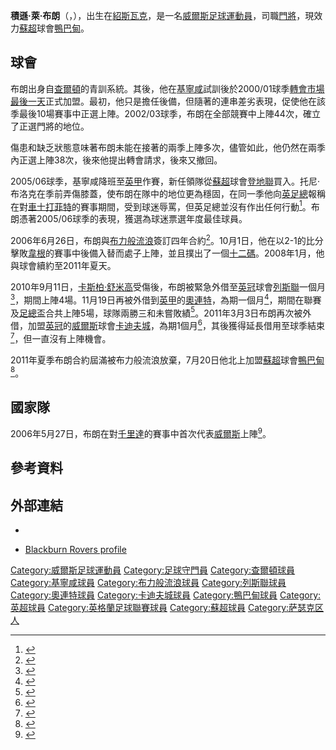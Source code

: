 {{noteta|G1=足球|G2=列斯聯|G3=FAcup|G4=蘇超
|T=zh-hans:贾森·布朗;zh-hk:積遜·布朗;zh-tw:傑森·布朗;
|1=zh-hans:贾森·布朗;zh-hk:積遜·布朗;zh-tw:傑森·布朗;
|2=zh-hans:贾森·罗伊·布朗;zh-hk:積遜·萊·布朗;zh-tw:傑森·羅伊·布朗;
|3=zh-hans:莱顿东方;zh-hk:奧連特;zh-tw:萊頓東方;
}}
{{Infobox Football biography 2
| playername          = 積遜·布朗<br>''Jason Brown''
| image               = Jason Brown goalkeeper coach Arsenal Ladies Vs Notts County (20054335525) (cropped).jpg
| fullname            = Jason Roy Brown
| dateofbirth         = {{birth date and age|1982|5|18|df=y}}
| cityofbirth         = [[紹斯瓦克|紹斯瓦克]]
| countryofbirth      = [[英格蘭|英格蘭]]
| height              = {{height|feet=5|inches=11}}
| position            = [[門將|門將]]
| currentclub         = [[阿伯丁足球俱乐部|鴨巴甸]]
| clubnumber          = 32
| youthyears1         = 2000–2001 
| youthclubs1         = [[查爾頓足球會|查爾頓]]
| years1              = 2001–2006 
| clubs1              = [[基寧咸足球會|基寧咸]]             
| caps1               = 126 
| goals1              = 0
| years2              = 2006–2011     
| clubs2              = [[布力般流浪足球會|布力般流浪]] 
| caps2               = 9   
| goals2              = 0
| years3              = 2010      
| clubs3              = → [[列斯聯足球會|列斯聯]]       
| caps3               = 4   
| goals3              = 0
| years4              = 2010      
| clubs4              = → [[莱顿东方足球俱乐部|奧連特]]  
| caps4               = 3   
| goals4              = 0
| years5              = 2011     
| clubs5              = → [[卡迪夫城足球俱乐部|卡迪夫城]]  
| caps5               = 0   
| goals5              = 0
| years6              = 2011-     
| clubs6              = [[阿伯丁足球俱乐部|鴨巴甸]]  
| caps6               = 19
| goals6              = 0
| nationalyears1      = 2002–2004 
| nationalteam1       = [[威爾斯21歲以下足球代表隊|威爾斯U21]] 
| nationalcaps1       = 7 
| nationalgoals1      = 0
| nationalyears2      = 2006     
| nationalteam2       = [[威爾斯足球代表隊|威爾斯]]              
| nationalcaps2       = 3
| nationalgoals2      = 0
| pcupdate            = 2012年5月30日
| ntupdate            = 2012年5月30日
}}
'''積遜·萊·布朗'''（{{lang-en|'''Jason Roy Brown'''}}，{{bd|1982年|5月18日|catIdx=Brown, Jason}}），出生在[[紹斯瓦克|紹斯瓦克]]，是一名[[威爾斯|威爾斯]][[足球|足球]][[運動員|運動員]]，司職[[門將|門將]]，現效力[[蘇超|蘇超]]球會[[阿伯丁足球俱乐部|鴨巴甸]]。

==球會==
布朗出身自[[查爾頓足球會|查爾頓]]的青訓系統。其後，他在[[基寧咸足球會|基寧咸]]試訓後於2000/01球季[[轉會窗|轉會市場最後一天]]正式加盟。最初，他只是擔任後備，但隨著{{Link-en|文斯·巴特拉姆|Vince Bartram}}的連串差劣表現，促使他在該季最後10場賽事中正選上陣。2002/03球季，布朗在全部競賽中上陣44次，確立了正選門將的地位。

傷患和缺乏狀態意味著布朗未能在接著的兩季上陣多次，儘管如此，他仍然在兩季內正選上陣38次，後來他提出轉會請求，後來又撤回。

2005/06球季，基寧咸降班至[[英格蘭足球甲級聯賽|英甲]]作賽，新任領隊{{Link-en|尼爾·庫珀|Neale Cooper}}從[[蘇格蘭足球超級聯賽|蘇超]]球會[[登地聯足球會|登地聯]]買入{{Link-en|托尼·布洛克|Tony Bullock}}。托尼·布洛克在季前弄傷膝蓋，使布朗在隊中的地位更為穩固，在同一季他向[[英格蘭足球總會|英足總]]報稱在對[[車士打菲特足球會|車士打菲特]]的賽事期間，受到球迷辱罵，但英足總並沒有作出任何行動<ref>{{en}}{{cite web|url=http://news.bbc.co.uk/sport2/hi/football/internationals/5004566.stm |title=Brown disappointed at FA inaction |publisher=BBC Sport |date=2006-04-10 |accessdate=2010-09-12}}</ref>。布朗憑著2005/06球季的表現，獲選為球迷票選年度最佳球員。

2006年6月26日，布朗與[[布力般流浪足球會|布力般流浪]]簽訂四年合約<ref>{{en}}{{cite web|url=http://news.bbc.co.uk/sport1/hi/football/teams/b/blackburn_rovers/5094320.stm |title=Gills keeper seals Blackburn move |publisher=BBC Sport |date=2006-06-26 |accessdate=2010-09-12}}</ref>。10月1日，他在以2-1的比分擊敗[[韋根足球會|韋根]]的賽事中後備入替而處子上陣，並且撲出了一個[[十二碼|十二碼]]。2008年1月，他與球會續約至2011年夏天。

2010年9月11日，[[卡斯柏·舒米高|卡斯柏·舒米高]]受傷後，布朗被緊急外借至[[英冠|英冠]]球會[[列斯聯足球會|列斯聯]]一個月<ref>{{en}}{{cite web|url=http://www.skysports.com/story/0,19528,11676_6371881,00.html |title=Whites bring in Brown |publisher=Sky Sports |date=2010-09-11 |accessdate=2010-09-12}}</ref>，期間上陣4場。11月19日再被外借到[[英甲|英甲]]的[[莱顿东方足球俱乐部|奧連特]]，為期一個月<ref>{{cite news |language=en |url=http://news.bbc.co.uk/sport2/hi/football/teams/l/leyton_orient/9211536.stm |title=Blackburn Rovers keeper Jason Brown joins Leyton Orient |publisher=''[[BBC_Sport|BBC Sport]]'' |date=2010-11-19 |accessdate=2010-11-20}}</ref>，期間在聯賽及[[英格蘭足總盃|足總盃]]合共上陣5場，球隊兩勝三和未嘗敗績<ref>{{cite news |language=en |url=http://www.leytonorient.com/page/NewsDetail/0,,10439~2248368,00.html |title=Brown Returns To Blackburn |publisher=[[莱顿东方足球俱乐部|''leytonorient.com'']] |date=2010-12-20 |accessdate=2010-12-21 |deadurl=yes |archiveurl=https://web.archive.org/web/20101223112523/http://www.leytonorient.com/page/NewsDetail/0,,10439~2248368,00.html |archivedate=2010-12-23 }}</ref>。2011年3月3日布朗再次被外借，加盟[[英冠|英冠]]的[[威爾斯|威爾斯]]球會[[卡迪夫城足球俱乐部|卡迪夫城]]，為期1個月<ref>{{cite news |language=en |url=http://www.skysports.com/story/0,19528,12875_6793001,00.html |title=Cardiff capture Brown |publisher=''Sky Sports'' |date=2011-03-03 |accessdate=2011-03-04}}</ref>，其後獲得延長借用至球季結束<ref>{{cite news |language=en |url=http://news.bbc.co.uk/sport2/hi/football/13079285.stm |title=Cardiff City extend Jason Brown's loan from Blackburn |publisher=''[[BBC_Sport|BBC Sport]]'' |date=2011-04-14 |accessdate=2012-01-14}}</ref>，但一直沒有上陣機會。

2011年夏季布朗合約屆滿被布力般流浪放棄，7月20日他北上加盟[[蘇超|蘇超]]球會[[阿伯丁足球俱乐部|鴨巴甸]]<ref>{{cite news |language=en |url=http://news.bbc.co.uk/sport2/hi/football/14227031.stm |title=Jason Brown wants Aberdeen to challenge the Old Firm |publisher=''[[BBC_Sport|BBC Sport]]'' |date=2011-07-21 |accessdate=2012-01-14}}</ref>。

==國家隊==
2006年5月27日，布朗在對[[千里達國家足球隊|千里達]]的賽事中首次代表[[威爾斯足球代表隊|威爾斯]]上陣<ref>{{en}}{{cite web|url=http://news.bbc.co.uk/sport2/hi/football/internationals/5004566.stm |title=Wales 2-1 Trinidad & Tobago |publisher=BBC Sport |date=2006-05-27 |accessdate=2010-09-12}}</ref>。

==參考資料==
{{Reflist}}

==外部連結==
*{{en}}{{soccerbase|id=24383|name=積遜·布朗}}
*{{en}}[https://web.archive.org/web/20100815090814/http://www.rovers.co.uk/page/ProfilesDetail/0,,10303~10113,00.html Blackburn Rovers profile]

{{DEFAULTSORT:Brown, Jason}}
[[Category:威爾斯足球運動員|Category:威爾斯足球運動員]]
[[Category:足球守門員|Category:足球守門員]]
[[Category:查爾頓球員|Category:查爾頓球員]]
[[Category:基寧咸球員|Category:基寧咸球員]]
[[Category:布力般流浪球員|Category:布力般流浪球員]]
[[Category:列斯聯球員|Category:列斯聯球員]]
[[Category:奧連特球員|Category:奧連特球員]]
[[Category:卡迪夫城球員|Category:卡迪夫城球員]]
[[Category:鴨巴甸球員|Category:鴨巴甸球員]]
[[Category:英超球員|Category:英超球員]]
[[Category:英格蘭足球聯賽球員|Category:英格蘭足球聯賽球員]]
[[Category:蘇超球員|Category:蘇超球員]]
[[Category:萨瑟克区人|Category:萨瑟克区人]]
